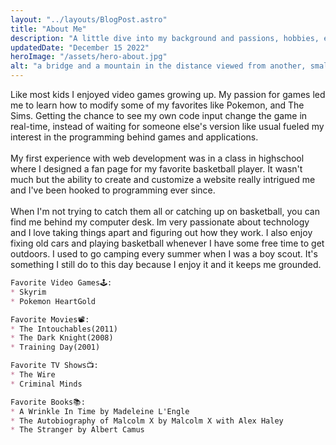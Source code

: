 ```yaml
---
layout: "../layouts/BlogPost.astro"
title: "About Me"
description: "A little dive into my background and passions, hobbies, etc."
updatedDate: "December 15 2022"
heroImage: "/assets/hero-about.jpg"
alt: "a bridge and a mountain in the distance viewed from another, smaller bridge"
---
```


Like most kids I enjoyed video games growing up. My passion for games led me to learn how to modify some of my favorites like Pokemon, and The Sims. Getting the chance to see my own code input change the game in real-time, instead of waiting for someone else's version like usual fueled my interest in the programming behind games and applications. \
\
My first experience with web development was in a class in highschool where I designed a fan page for my favorite basketball player. It wasn't much but the ability to create and customize a website really intrigued me and I've been hooked to programming ever since. \
\
When I'm not trying to catch them all or catching up on basketball, you can find me behind my computer desk. Im very passionate about technology and I love taking things apart and figuring out how they work. I also enjoy fixing old cars and playing basketball whenever I have some free time to get outdoors. I used to go camping every summer when I was a boy scout. It's something I still do to this day because I enjoy it and it keeps me grounded.

```md
Favorite Video Games🕹️: 
* Skyrim 
* Pokemon HeartGold
```

```md
Favorite Movies📽️: 
* The Intouchables(2011)
* The Dark Knight(2008)
* Training Day(2001)
```

```md
Favorite TV Shows📺: 
* The Wire
* Criminal Minds
```

```md
Favorite Books📚:
* A Wrinkle In Time by Madeleine L'Engle
* The Autobiography of Malcolm X by Malcolm X with Alex Haley
* The Stranger by Albert Camus
```
